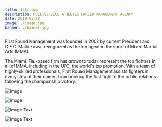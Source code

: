 ```yaml
---
title: 1str.com
description: FULL-SERVICE ATHLETES CAREER MANAGEMENT AGENCY
date: 2019-06-28
image: ./image.jpg
banner: ./banner.jpg
---
```


First Round Management was founded in 2008 by current President and C.E.O. Malki Kawa, recognized as the top agent in the sport of Mixed Martial Arts (MMA).

The Miami, Fla.-based firm has grown to today represent the top fighters in all of MMA, including in the UFC, the world's top promotion. With a team of highly-skilled professionals, First Round Management assists fighters in every step of their career, from booking the first fight to the public relations following the championship victory.

<Row>
<Col>

![image](./b1.jpg)

</Col>
<Col>

![image](./b2.jpg)

</Col>
</Row>


<Row>
<Col>

![image](./l2.jpg)
Text

</Col>
<Col>

![image](./l1.jpg)
Text

</Col>
</Row>
